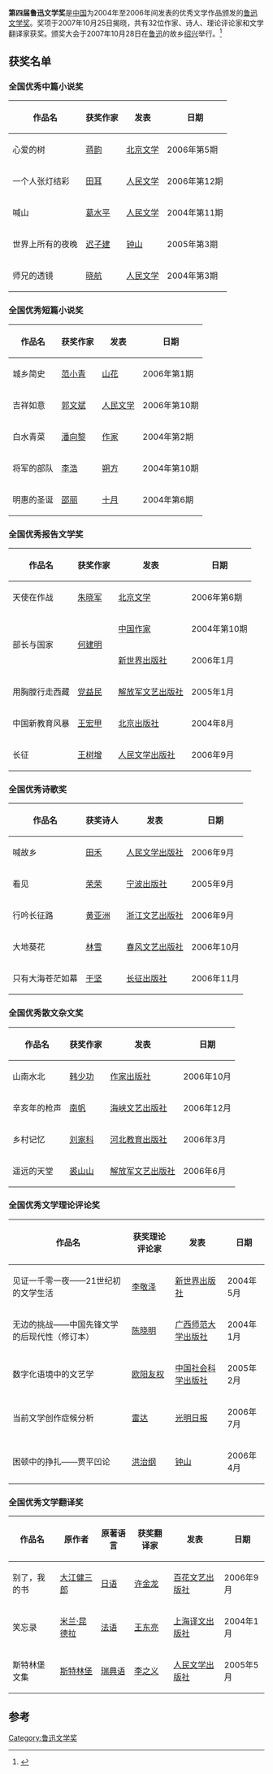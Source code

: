 '''第四届鲁迅文学奖'''是[[中国|中国]]为2004年至2006年间发表的优秀文学作品颁发的[[鲁迅文学奖|鲁迅文学奖]]。奖项于2007年10月25日揭晓，共有32位作家、诗人、理论评论家和文学翻译家获奖。颁奖大会于2007年10月28日在[[鲁迅|鲁迅]]的故乡[[绍兴|绍兴]]举行。<ref>{{cite web|url=http://www.chinawriter.com.cn/2007/2007-10-25/33988.html|title=第四届鲁迅文学奖揭晓|publisher=中国作家网|accessdate=2010-03-07}}</ref>

==获奖名单==

===全国优秀中篇小说奖===

{| class=wikitable
|-
! 作品名
! 获奖作家
! 发表
! 日期
|-
| 心爱的树
| [[蒋韵|蒋韵]]
| [[北京文学|北京文学]]
| 2006年第5期
|-
| 一个人张灯结彩
| [[田耳|田耳]]
| [[人民文学|人民文学]]
| 2006年第12期
|-
| 喊山
| [[葛水平|葛水平]]
| [[人民文学|人民文学]]
| 2004年第11期
|-
| 世界上所有的夜晚
| [[迟子建|迟子建]]
| [[鍾山_(雜誌)|钟山]]
| 2005年第3期
|-
| 师兄的透镜
| [[晓航|晓航]]
| [[人民文学|人民文学]]
| 2004年第3期
|}

===全国优秀短篇小说奖===

{| class=wikitable
|-
! 作品名
! 获奖作家
! 发表
! 日期
|-
| 城乡简史
| [[范小青|范小青]]
| [[山花|山花]]
| 2006年第1期
|-
| 吉祥如意
| [[郭文斌|郭文斌]]
| [[人民文学|人民文学]]
| 2006年第10期
|-
| 白水青菜
| [[潘向黎|潘向黎]]
| [[作家_(杂志)|作家]]
| 2004年第2期
|-
| 将军的部队
| [[李浩_(作家)|李浩]]
| [[朔方_(杂志)|朔方]]
| 2004年第10期
|-
| 明惠的圣诞
| [[邵丽|邵丽]]
| [[十月_(杂志)|十月]]
| 2004年第6期
|}

===全国优秀报告文学奖===

{| class=wikitable
|-
! 作品名
! 获奖作家
! 发表
! 日期
|-
| 天使在作战
| [[朱晓军|朱晓军]]
| [[北京文学|北京文学]]
| 2006年第6期
|-
| rowspan=2 | 部长与国家
| rowspan=2 | [[何建明|何建明]]
| [[中国作家|中国作家]]
| 2004年第10期
|-
| [[新世界出版社|新世界出版社]]
| 2006年1月
|-
| 用胸膛行走西藏
| [[党益民|党益民]]
| [[解放军文艺出版社|解放军文艺出版社]]
| 2005年1月
|-
| 中国新教育风暴
| [[王宏甲|王宏甲]]
| [[北京出版社|北京出版社]]
| 2004年8月
|-
| 长征
| [[王树增|王树增]]
| [[人民文学出版社|人民文学出版社]]
| 2006年9月
|}

===全国优秀诗歌奖===
{| class=wikitable
|-
! 作品名
! 获奖诗人
! 发表
! 日期
|-
| 喊故乡
| [[田禾|田禾]]
| [[人民文学出版社|人民文学出版社]]
| 2006年9月
|-
| 看见
| [[荣荣|荣荣]]
| [[宁波出版社|宁波出版社]]
| 2005年9月
|-
| 行吟长征路
| [[黄亚洲|黄亚洲]]
| [[浙江文艺出版社|浙江文艺出版社]]
| 2006年9月
|-
| 大地葵花
| [[林雪_(作家)|林雪]]
| [[春风文艺出版社|春风文艺出版社]]
| 2006年10月
|-
| 只有大海苍茫如幕
| [[于坚|于坚]]
| [[长征出版社|长征出版社]]
| 2006年11月
|}

===全国优秀散文杂文奖===
{| class=wikitable
|-
! 作品名
! 获奖作家
! 发表
! 日期
|-
| 山南水北
| [[韩少功|韩少功]]
| [[作家出版社|作家出版社]]
| 2006年10月
|-
| 辛亥年的枪声
| [[南帆|南帆]]
| [[海峡文艺出版社|海峡文艺出版社]]
| 2006年12月
|-
| 乡村记忆
| [[刘家科|刘家科]]
| [[河北教育出版社|河北教育出版社]]
| 2006年3月
|-
| 遥远的天堂
| [[裘山山|裘山山]]
| [[解放军文艺出版社|解放军文艺出版社]]
| 2006年6月
|}

===全国优秀文学理论评论奖===
{| class=wikitable
|-
! 作品名
! 获奖理论评论家
! 发表
! 日期
|-
| 见证一千零一夜——21世纪初的文学生活
| [[李敬泽|李敬泽]]
| [[新世界出版社|新世界出版社]]
| 2004年5月
|-
| 无边的挑战——中国先锋文学的后现代性（修订本）
| [[陈晓明_(理论评论家)|陈晓明]]
| [[广西师范大学出版社|广西师范大学出版社]]
| 2004年1月
|-
| 数字化语境中的文艺学
| [[欧阳友权|欧阳友权]]
| [[中国社会科学出版社|中国社会科学出版社]]
| 2005年2月
|-
| 当前文学创作症候分析
| [[雷达_(理论评论家)|雷达]]
| [[光明日报|光明日报]]
| 2006年7月
|-
| 困顿中的挣扎——贾平凹论
| [[洪治纲|洪治纲]]
| [[鍾山_(雜誌)|钟山]]
| 2006年4月
|}

===全国优秀文学翻译奖===
{| class=wikitable
|-
! 作品名
! 原作者
! 原著语言
! 获奖翻译家
! 发表
! 日期
|-
| 别了，我的书
| [[大江健三郎|大江健三郎]]
| [[日语|日语]]
| [[许金龙|许金龙]]
| [[百花文艺出版社|百花文艺出版社]]
| 2006年9月
|-
| 笑忘录
| [[米兰·昆德拉|米兰·昆德拉]]
| [[法语|法语]]
| [[王东亮|王东亮]]
| [[上海译文出版社|上海译文出版社]]
| 2004年1月
|-
| 斯特林堡文集
| [[斯特林堡|斯特林堡]]
| [[瑞典语|瑞典语]]
| [[李之义|李之义]]
| [[人民文学出版社|人民文学出版社]]
| 2005年5月
|}

==参考==
{{reflist}}

{{鲁迅文学奖}}

[[Category:鲁迅文学奖|Category:鲁迅文学奖]]